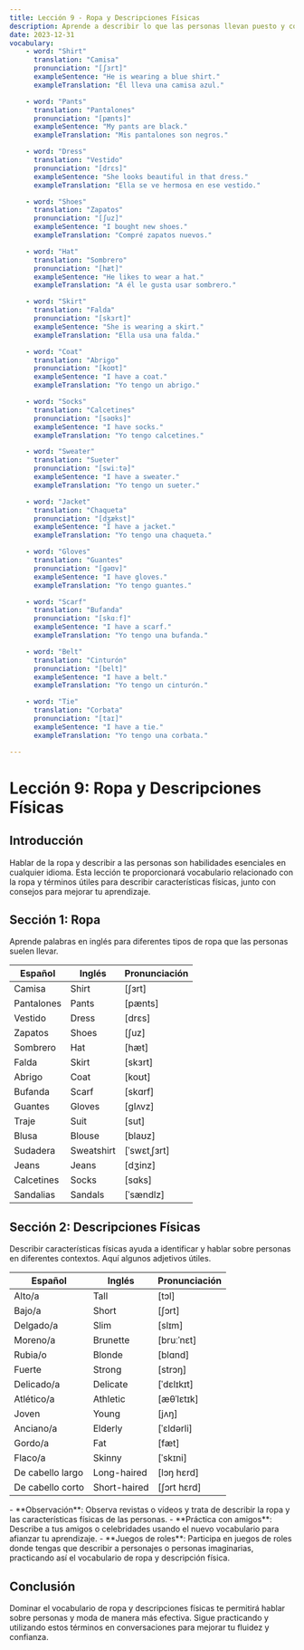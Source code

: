 ```yaml
---
title: Lección 9 - Ropa y Descripciones Físicas
description: Aprende a describir lo que las personas llevan puesto y cómo son físicamente, expandiendo tu vocabulario en inglés.
date: 2023-12-31
vocabulary:
    - word: "Shirt"
      translation: "Camisa"
      pronunciation: "[ʃɜrt]"
      exampleSentence: "He is wearing a blue shirt."
      exampleTranslation: "Él lleva una camisa azul."

    - word: "Pants"
      translation: "Pantalones"
      pronunciation: "[pænts]"
      exampleSentence: "My pants are black."
      exampleTranslation: "Mis pantalones son negros."

    - word: "Dress"
      translation: "Vestido"
      pronunciation: "[drɛs]"
      exampleSentence: "She looks beautiful in that dress."
      exampleTranslation: "Ella se ve hermosa en ese vestido."

    - word: "Shoes"
      translation: "Zapatos"
      pronunciation: "[ʃuz]"
      exampleSentence: "I bought new shoes."
      exampleTranslation: "Compré zapatos nuevos."

    - word: "Hat"
      translation: "Sombrero"
      pronunciation: "[hæt]"
      exampleSentence: "He likes to wear a hat."
      exampleTranslation: "A él le gusta usar sombrero."

    - word: "Skirt"
      translation: "Falda"
      pronunciation: "[skɜrt]"
      exampleSentence: "She is wearing a skirt."
      exampleTranslation: "Ella usa una falda."

    - word: "Coat"
      translation: "Abrigo"
      pronunciation: "[koʊt]"
      exampleSentence: "I have a coat."
      exampleTranslation: "Yo tengo un abrigo."

    - word: "Socks"
      translation: "Calcetines"
      pronunciation: "[səʊks]"
      exampleSentence: "I have socks."
      exampleTranslation: "Yo tengo calcetines."

    - word: "Sweater"
      translation: "Sueter"
      pronunciation: "[swiːtə]"
      exampleSentence: "I have a sweater."
      exampleTranslation: "Yo tengo un sueter."

    - word: "Jacket"
      translation: "Chaqueta"
      pronunciation: "[dʒækst]"
      exampleSentence: "I have a jacket."
      exampleTranslation: "Yo tengo una chaqueta."

    - word: "Gloves"
      translation: "Guantes"
      pronunciation: "[gəʊv]"
      exampleSentence: "I have gloves."
      exampleTranslation: "Yo tengo guantes."

    - word: "Scarf"
      translation: "Bufanda"
      pronunciation: "[skɑːf]"
      exampleSentence: "I have a scarf."
      exampleTranslation: "Yo tengo una bufanda."

    - word: "Belt"
      translation: "Cinturón"
      pronunciation: "[belt]"
      exampleSentence: "I have a belt."
      exampleTranslation: "Yo tengo un cinturón."

    - word: "Tie"
      translation: "Corbata"
      pronunciation: "[taɪ]"
      exampleSentence: "I have a tie."
      exampleTranslation: "Yo tengo una corbata."

---
```


# Lección 9: Ropa y Descripciones Físicas

## Introducción

Hablar de la ropa y describir a las personas son habilidades esenciales en cualquier idioma. Esta lección te proporcionará vocabulario relacionado con la ropa y términos útiles para describir características físicas, junto con consejos para mejorar tu aprendizaje.

## Sección 1: Ropa

Aprende palabras en inglés para diferentes tipos de ropa que las personas suelen llevar.

| Español    | Inglés     | Pronunciación |
| ---------- | ---------- | ------------- |
| Camisa     | Shirt      | [ʃɜrt]        |
| Pantalones | Pants      | [pænts]       |
| Vestido    | Dress      | [drɛs]        |
| Zapatos    | Shoes      | [ʃuz]         |
| Sombrero   | Hat        | [hæt]         |
| Falda      | Skirt      | [skɜrt]       |
| Abrigo     | Coat       | [koʊt]        |
| Bufanda    | Scarf      | [skɑrf]       |
| Guantes    | Gloves     | [ɡlʌvz]       |
| Traje      | Suit       | [sut]         |
| Blusa      | Blouse     | [blaʊz]       |
| Sudadera   | Sweatshirt | [ˈswɛtˌʃɜrt]  |
| Jeans      | Jeans      | [dʒinz]       |
| Calcetines | Socks      | [sɑks]        |
| Sandalias  | Sandals    | [ˈsændlz]     |

<TextToSpeechPlayer mp3File={/src/assets/courses/english/_shared/lessons/lesson9/audio/clothing.mp3} />

## Sección 2: Descripciones Físicas

Describir características físicas ayuda a identificar y hablar sobre personas en diferentes contextos. Aquí algunos adjetivos útiles.

| Español          | Inglés       | Pronunciación |
| ---------------- | ------------ | ------------- |
| Alto/a           | Tall         | [tɔl]         |
| Bajo/a           | Short        | [ʃɔrt]        |
| Delgado/a        | Slim         | [slɪm]        |
| Moreno/a         | Brunette     | [bruːˈnɛt]    |
| Rubia/o          | Blonde       | [blɑnd]       |
| Fuerte           | Strong       | [strɔŋ]       |
| Delicado/a       | Delicate     | [ˈdɛlɪkɪt]    |
| Atlético/a       | Athletic     | [æθˈlɛtɪk]    |
| Joven            | Young        | [jʌŋ]         |
| Anciano/a        | Elderly      | [ˈɛldərli]    |
| Gordo/a          | Fat          | [fæt]         |
| Flaco/a          | Skinny       | [ˈskɪni]      |
| De cabello largo | Long-haired  | [lɔŋ hɛrd]    |
| De cabello corto | Short-haired | [ʃɔrt hɛrd]   |

<TextToSpeechPlayer mp3File={/src/assets/courses/english/_shared/lessons/lesson9/audio/physical-descriptions.mp3} />

<TipBox>
	- **Observación**: Observa revistas o vídeos y trata de describir la ropa y las características físicas de las personas. 
    - **Práctica con amigos**: Describe a tus amigos o celebridades usando el nuevo vocabulario para afianzar tu aprendizaje. 
    - **Juegos de roles**: Participa en juegos de roles donde tengas que describir a personajes o personas imaginarias, practicando así el vocabulario de ropa y descripción física.
</TipBox>

## Conclusión

Dominar el vocabulario de ropa y descripciones físicas te permitirá hablar sobre personas y moda de manera más efectiva. Sigue practicando y utilizando estos términos en conversaciones para mejorar tu fluidez y confianza.
